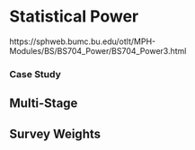 # Statistical Power




https://sphweb.bumc.bu.edu/otlt/MPH-Modules/BS/BS704_Power/BS704_Power3.html

### Case Study

## Multi-Stage

## Survey Weights



